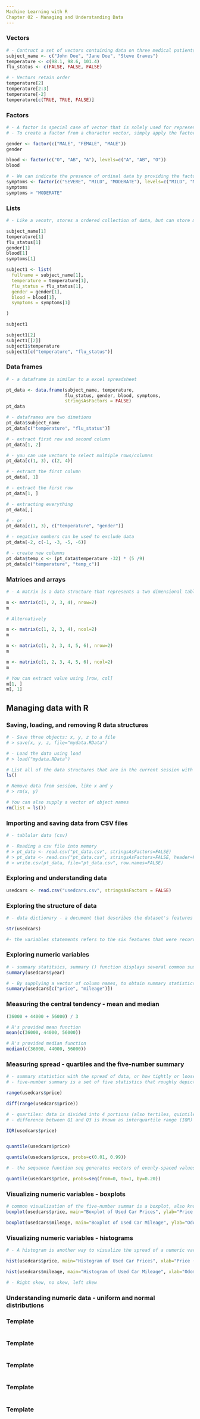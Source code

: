```yaml
---
Machine Learning with R
Chapter 02 - Managing and Understanding Data
---
```


### Vectors

```r
# - Contruct a set of vectors containing data on three medical patients
subject_name <- c("John Doe", "Jane Doe", "Steve Graves")
temperature <- c(98.1, 98.6, 101.4)
flu_status <- c(FALSE, FALSE, FALSE)

# - Vectors retain order
temperature[2]
temperature[2:3]
temperature[-2]
temperature[c(TRUE, TRUE, FALSE)]
```

### Factors
 
```r
# - A factor is special case of vector that is solely used for representing categorical or ordinal variables.
# - To create a factor from a character vector, simply apply the factor() function.

gender <- factor(c("MALE", "FEMALE", "MALE"))
gender

blood <- factor(c("O", "AB", "A"), levels=c("A", "AB", "O"))
blood

# - We can indicate the presence of ordinal data by providing the factor's levels in the disired order
symptoms <- factor(c("SEVERE", "MILD", "MODERATE"), levels=c("MILD", "MODERATE", "SEVERE"), ordered=TRUE)
symptoms
symptoms > "MODERATE"
```

### Lists

```r
# - Like a vecotr, stores a ordered collection of data, but can store mixed formats.

subject_name[1]
temperature[1]
flu_status[1]
gender[1]
blood[1]
symptoms[1]

subject1 <- list(
  fullname = subject_name[1],
  temperature = temperature[1],
  flu_status = flu_status[1],
  gender = gender[1],
  blood = blood[1],
  symptoms = symptoms[1]

)

subject1

subject1[2]
subject1[[2]]
subject1$temperature
subject1[c("temperature", "flu_status")]
```


### Data frames

```r
# - a dataframe is similar to a excel spreadsheet

pt_data <- data.frame(subject_name, temperature, 
                      flu_status, gender, blood, symptoms,
                      stringsAsFactors = FALSE)
pt_data

# - dataframes are two dimetions
pt_data$subject_name
pt_data[c("temperature", "flu_status")]

# - extract first row and second column
pt_data[1, 2]

# - you can use vectors to select multiple rows/columns
pt_data[c(1, 3), c(2, 4)]

# - extract the first column
pt_data[, 1]

# - extract the first row
pt_data[1, ]

# - extracting everything
pt_data[,]

# - or
pt_data[c(1, 3), c("temperature", "gender")]

# - negative numbers can be used to exclude data
pt_data[-2, c(-1, -3, -5, -6)]

# - create new columns
pt_data$temp_c <- (pt_data$temperature -32) * (5 /9)
pt_data[c("temperature", "temp_c")]
```


### Matrices and arrays

```r
# - A matrix is a data structure that represents a two dimensional table

m <- matrix(c(1, 2, 3, 4), nrow=2)
m

# Alternatively

m <- matrix(c(1, 2, 3, 4), ncol=2)
m

m <- matrix(c(1, 2, 3, 4, 5, 6), nrow=2)
m

m <- matrix(c(1, 2, 3, 4, 5, 6), ncol=2)
m

# You can extract value using [row, col]
m[1, ]
m[, 1]
```


## Managing data with R

### Saving, loading, and removing R data structures

```r
# - Save three objects: x, y, z to a file
# > save(x, y, z, file="mydata.RData")

# - Load the data using load
# > load("mydata.RData")

# List all of the data structures that are in the current session with ls()
ls()

# Remove data from session, like x and y
# > rm(x, y)

# You can also supply a vector of object names
rm(list = ls())
```


### Importing and saving data from CSV files

```r
# - tablular data (csv)

# - Reading a csv file into memory
# > pt_data <- read.csv("pt_data.csv", stringsAsFactors=FALSE)
# > pt_data <- read.csv("pt_data.csv", stringsAsFactors=FALSE, header=FALSE)
# > write.csv(pt_data, file="pt_data.csv", row.names=FALSE)
```


### Exploring and understanding data

```r
usedcars <- read.csv("usedcars.csv", stringsAsFactors = FALSE)
```


### Exploring the structure of data

```r
# - data dictionary - a document that describes the dataset's features

str(usedcars)

#- the variables statements refers to the six features that were recorded.
```


### Exploring numeric variables

```r
# - summary statitsics, summary () function displays several common summary statistics
summary(usedcars$year)

# - By supplying a vector of column names, to obtain summary statistics for several numeric variables at the same time:
summary(usedcars[c("price", "mileage")])
```


### Measuring the central tendency - mean and median

```r
(36000 + 44000 + 56000) / 3

# R's provided mean function
mean(c(36000, 44000, 56000))

# R's provided median function
median(c(36000, 44000, 56000))

```


### Measuring spread - quartiles and the five-number summary

```r
# - summary statistics with the spread of data, or how tightly or loosely the values are spaces
# - five-number summary is a set of five statistics that roughly depict the spread of feature's values.

range(usedcars$price)

diff(range(usedcars$price))

# - quartiles: data is divided into 4 portions (also tertiles, quintiles, deciles, percentiles)
# - difference between Q1 and Q3 is known as interquartile range (IQR)

IQR(usedcars$price)


quantile(usedcars$price)

quantile(usedcars$price, probs=c(0.01, 0.99))

# - the sequence function seq generates vectors of evenly-spaced values

quantile(usedcars$price, probs=seq(from=0, to=1, by=0.20))
```


### Visualizing numeric variables - boxplots

```r
# common visualization of the five-number summar is a boxplot, also known as box-and-whisker plot
boxplot(usedcars$price, main="Boxplot of Used Car Prices", ylab="Price ($)")

boxplot(usedcars$mileage, main="Boxplot of Used Car Mileage", ylab="Odometer (mi.)")
```


### Visualizing numeric variables - histograms

```r
# - A histogram is another way to visualize the spread of a numeric variable.

hist(usedcars$price, main="Histogram of Used Car Prices", xlab="Price ($)")

hist(usedcars$mileage, main="Histogram of Used Car Mileage", xlab="Odometer (mi.)")

# - Right skew, no skew, left skew
```

### Understanding numeric data - uniform and normal distributions


### Template

```r
```


### Template

```r
```


### Template

```r
```


### Template

```r
```


### Template

```r
```
